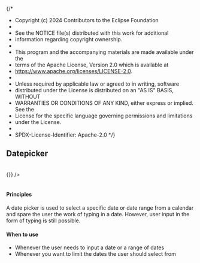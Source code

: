 {/*
* Copyright (c) 2024 Contributors to the Eclipse Foundation
*
* See the NOTICE file(s) distributed with this work for additional
* information regarding copyright ownership.
*
* This program and the accompanying materials are made available under the
* terms of the Apache License, Version 2.0 which is available at
* https://www.apache.org/licenses/LICENSE-2.0.
*
* Unless required by applicable law or agreed to in writing, software
* distributed under the License is distributed on an "AS IS" BASIS, WITHOUT
* WARRANTIES OR CONDITIONS OF ANY KIND, either express or implied. See the
* License for the specific language governing permissions and limitations
* under the License.
*
* SPDX-License-Identifier: Apache-2.0
*/}


<Meta title="Design Guidelines/Datepicker" />

## Datepicker

<br />

<SharedThemeProvider>
  <SharedCssBaseline />
  <Datepicker
    label={'Date label'}
    placeholder={'Enter a date'}
    helperText={'Helper'}
    margin={'dense'}
    variant={'filled'}
    defaultValue={new Date()}
    daySelectedColor={'#0F71CB'}
    todayColor={'#939393'}
    onChangeItem={() => {}}
  />
</SharedThemeProvider>

<br />
<br />

#### Principles

A date picker is used to select a specific date or date range from a calendar and spare the user the work of typing in a date. However, user input in the form of typing is still possible.

#### When to use

- Whenever the user needs to input a date or a range of dates
- Whenever you want to limit the dates the user should select from
